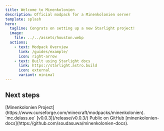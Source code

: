 ```yaml
---
title: Welcome to Minenkolonien
description: Official modpack for a Minenkolonien server
template: splash
hero:
  tagline: Congrats on setting up a new Starlight project!
  image:
    file: ../../assets/houston.webp
  actions:
    - text: Modpack Overview
      link: /guides/example/
      icon: right-arrow
    - text: Built using Starlight docs
      link: https://starlight.astro.build
      icon: external
      variant: minimal
---
```



## Next steps

<CardGrid stagger>
	<Card title="Available on CurseForge" icon="pencil">
		[Minenkolonien Project](https://www.curseforge.com/minecraft/modpacks/minenkolonien).
	</Card>
	<Card title="Official server" icon="add-document">
		`mc.delass.ee`
	</Card>
	<Card title="Latest Release" icon="setting">
		[v0.0.3](/release/v0.0.3/)
	</Card>
	<Card title="Docs source code" icon="open-book">
		Public on GitHub [minenkolonien-docs](https://github.com/soudasuwa/minenkolonien-docs).
	</Card>
</CardGrid>
